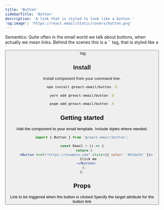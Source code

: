 ```yaml
---
title: 'Button'
sidebarTitle: 'Button'
description: 'A link that is styled to look like a button.'
'og:image': 'https://react.email/static/covers/button.png'
---
```


<Info>
  Semantics: Quite often in the email world we talk about buttons, when actually
  we mean links. Behind the scenes this is a `<a>` tag, that is styled like a `<button>` tag.
</Info>

## Install

Install component from your command line.

<CodeGroup>

```sh npm
npm install @react-email/button -E
```

```sh yarn
yarn add @react-email/button -E
```

```sh pnpm
pnpm add @react-email/button -E
```

</CodeGroup>

## Getting started

Add the component to your email template. Include styles where needed.

```jsx
import { Button } from '@react-email/button';

const Email = () => {
  return (
    <Button href="https://example.com" style={{ color: '#61dafb' }}>
      Click me
    </Button>
  );
};
```

## Props

<ResponseField name="href" type="string" required>
  Link to be triggered when the button is clicked
</ResponseField>

<ResponseField name="target" type="string" default="_blank">
  Specify the target attribute for the button link
</ResponseField>

<Snippet file="support.mdx" />
